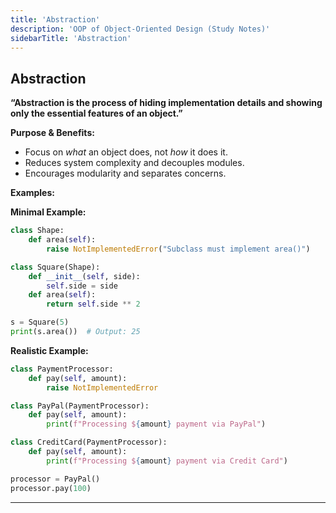 ```yaml
---
title: 'Abstraction'
description: 'OOP of Object-Oriented Design (Study Notes)'
sidebarTitle: 'Abstraction'
---
```


## Abstraction
**“Abstraction is the process of hiding implementation details and showing only the essential features of an object.”**

**Purpose & Benefits:**
- Focus on *what* an object does, not *how* it does it.
- Reduces system complexity and decouples modules.
- Encourages modularity and separates concerns.

**Examples:**

**Minimal Example:**
```python
class Shape:
    def area(self):
        raise NotImplementedError("Subclass must implement area()")

class Square(Shape):
    def __init__(self, side):
        self.side = side
    def area(self):
        return self.side ** 2

s = Square(5)
print(s.area())  # Output: 25
```

**Realistic Example:**
```python
class PaymentProcessor:
    def pay(self, amount):
        raise NotImplementedError

class PayPal(PaymentProcessor):
    def pay(self, amount):
        print(f"Processing ${amount} payment via PayPal")

class CreditCard(PaymentProcessor):
    def pay(self, amount):
        print(f"Processing ${amount} payment via Credit Card")

processor = PayPal()
processor.pay(100)
```

---